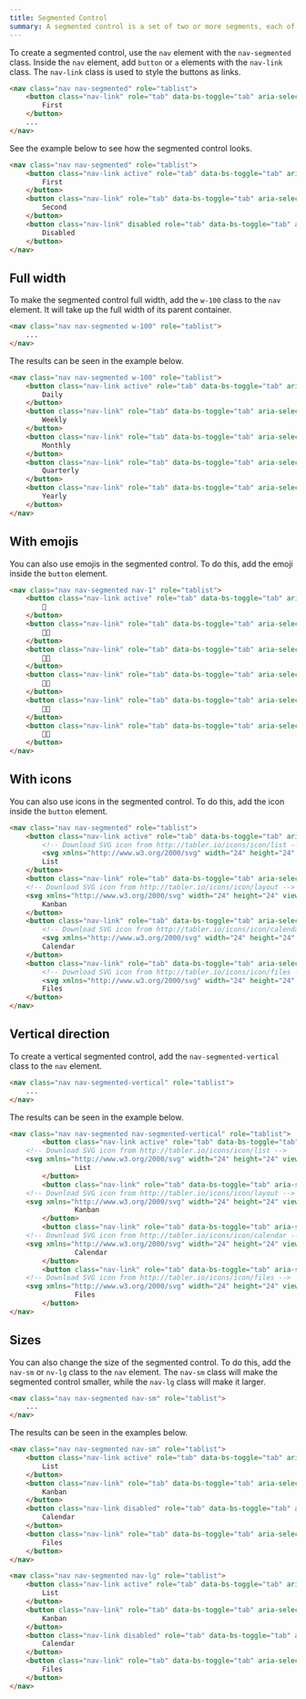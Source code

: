 ```yaml
---
title: Segmented Control
summary: A segmented control is a set of two or more segments, each of which functions as a mutually exclusive button. A segmented control is used to display a set of mutually exclusive options.
---
```


To create a segmented control, use the `nav` element with the `nav-segmented` class. Inside the `nav` element, add `button` or `a` elements with the `nav-link` class. The `nav-link` class is used to style the buttons as links. 

```html
<nav class="nav nav-segmented" role="tablist">
	<button class="nav-link" role="tab" data-bs-toggle="tab" aria-selected="true" aria-current="page">
		First
	</button>
	...
</nav>
```

See the example below to see how the segmented control looks.

```html example centered background="white"
<nav class="nav nav-segmented" role="tablist">
	<button class="nav-link active" role="tab" data-bs-toggle="tab" aria-selected="true" aria-current="page">
		First
	</button>
	<button class="nav-link" role="tab" data-bs-toggle="tab" aria-selected="false" tabindex="-1">
		Second
	</button>
	<button class="nav-link" disabled role="tab" data-bs-toggle="tab" aria-selected="false" tabindex="-1">
		Disabled
	</button>
</nav>
```

## Full width

To make the segmented control full width, add the `w-100` class to the `nav` element. It will take up the full width of its parent container.

```html
<nav class="nav nav-segmented w-100" role="tablist">
	...
</nav>
```

The results can be seen in the example below.

```html example vcentered background="white"
<nav class="nav nav-segmented w-100" role="tablist">
	<button class="nav-link active" role="tab" data-bs-toggle="tab" aria-selected="true" aria-current="page">
		Daily
	</button>
	<button class="nav-link" role="tab" data-bs-toggle="tab" aria-selected="false" tabindex="-1">
		Weekly
	</button>
	<button class="nav-link" role="tab" data-bs-toggle="tab" aria-selected="false" tabindex="-1">
		Monthly
	</button>
	<button class="nav-link" role="tab" data-bs-toggle="tab" aria-selected="false" tabindex="-1">
		Quarterly
	</button>
	<button class="nav-link" role="tab" data-bs-toggle="tab" aria-selected="false" tabindex="-1">
		Yearly
	</button>
</nav>
```

## With emojis

You can also use emojis in the segmented control. To do this, add the emoji inside the `button` element.

```html example centered background="white"
<nav class="nav nav-segmented nav-1" role="tablist">
	<button class="nav-link active" role="tab" data-bs-toggle="tab" aria-selected="true" aria-current="page">
		👦
	</button>
	<button class="nav-link" role="tab" data-bs-toggle="tab" aria-selected="false" tabindex="-1">
		👦🏿
	</button>
	<button class="nav-link" role="tab" data-bs-toggle="tab" aria-selected="false" tabindex="-1">
		👦🏾
	</button>
	<button class="nav-link" role="tab" data-bs-toggle="tab" aria-selected="false" tabindex="-1">
		👦🏽
	</button>
	<button class="nav-link" role="tab" data-bs-toggle="tab" aria-selected="false" tabindex="-1">
		👦🏼
	</button>
	<button class="nav-link" role="tab" data-bs-toggle="tab" aria-selected="false" tabindex="-1">
		👦🏻
	</button>
</nav>
```

## With icons

You can also use icons in the segmented control. To do this, add the icon inside the `button` element.


```html example centered background="white"
<nav class="nav nav-segmented" role="tablist">
	<button class="nav-link active" role="tab" data-bs-toggle="tab" aria-selected="true" aria-current="page">
		<!-- Download SVG icon from http://tabler.io/icons/icon/list -->
		<svg xmlns="http://www.w3.org/2000/svg" width="24" height="24" viewBox="0 0 24 24" fill="none" stroke="currentColor" stroke-width="2" stroke-linecap="round" stroke-linejoin="round" class="icon nav-link-icon icon-2"><path d="M9 6l11 0"></path><path d="M9 12l11 0"></path><path d="M9 18l11 0"></path><path d="M5 6l0 .01"></path><path d="M5 12l0 .01"></path><path d="M5 18l0 .01"></path></svg>
		List
	</button>
	<button class="nav-link" role="tab" data-bs-toggle="tab" aria-selected="false" tabindex="-1">
	<!-- Download SVG icon from http://tabler.io/icons/icon/layout -->
	<svg xmlns="http://www.w3.org/2000/svg" width="24" height="24" viewBox="0 0 24 24" fill="none" stroke="currentColor" stroke-width="2" stroke-linecap="round" stroke-linejoin="round" class="icon nav-link-icon icon-2"><path d="M4 4m0 2a2 2 0 0 1 2 -2h2a2 2 0 0 1 2 2v1a2 2 0 0 1 -2 2h-2a2 2 0 0 1 -2 -2z"></path><path d="M4 13m0 2a2 2 0 0 1 2 -2h2a2 2 0 0 1 2 2v3a2 2 0 0 1 -2 2h-2a2 2 0 0 1 -2 -2z"></path><path d="M14 4m0 2a2 2 0 0 1 2 -2h2a2 2 0 0 1 2 2v12a2 2 0 0 1 -2 2h-2a2 2 0 0 1 -2 -2z"></path></svg>
		Kanban
	</button>
	<button class="nav-link" role="tab" data-bs-toggle="tab" aria-selected="false" tabindex="-1">
		<!-- Download SVG icon from http://tabler.io/icons/icon/calendar -->
		<svg xmlns="http://www.w3.org/2000/svg" width="24" height="24" viewBox="0 0 24 24" fill="none" stroke="currentColor" stroke-width="2" stroke-linecap="round" stroke-linejoin="round" class="icon nav-link-icon icon-2"><path d="M4 7a2 2 0 0 1 2 -2h12a2 2 0 0 1 2 2v12a2 2 0 0 1 -2 2h-12a2 2 0 0 1 -2 -2v-12z"></path><path d="M16 3v4"></path><path d="M8 3v4"></path><path d="M4 11h16"></path><path d="M11 15h1"></path><path d="M12 15v3"></path></svg>
		Calendar
	</button>
	<button class="nav-link" role="tab" data-bs-toggle="tab" aria-selected="false" tabindex="-1">
		<!-- Download SVG icon from http://tabler.io/icons/icon/files -->
		<svg xmlns="http://www.w3.org/2000/svg" width="24" height="24" viewBox="0 0 24 24" fill="none" stroke="currentColor" stroke-width="2" stroke-linecap="round" stroke-linejoin="round" class="icon nav-link-icon icon-2"><path d="M15 3v4a1 1 0 0 0 1 1h4"></path><path d="M18 17h-7a2 2 0 0 1 -2 -2v-10a2 2 0 0 1 2 -2h4l5 5v7a2 2 0 0 1 -2 2z"></path><path d="M16 17v2a2 2 0 0 1 -2 2h-7a2 2 0 0 1 -2 -2v-10a2 2 0 0 1 2 -2h2"></path></svg>
		Files
	</button>
</nav>
```

## Vertical direction

To create a vertical segmented control, add the `nav-segmented-vertical` class to the `nav` element.

```html
<nav class="nav nav-segmented-vertical" role="tablist">
	...
</nav>
```

The results can be seen in the example below.

```html example centered background="white"
<nav class="nav nav-segmented nav-segmented-vertical" role="tablist">
		<button class="nav-link active" role="tab" data-bs-toggle="tab" aria-selected="true" aria-current="page">
	<!-- Download SVG icon from http://tabler.io/icons/icon/list -->
	<svg xmlns="http://www.w3.org/2000/svg" width="24" height="24" viewBox="0 0 24 24" fill="none" stroke="currentColor" stroke-width="2" stroke-linecap="round" stroke-linejoin="round" class="icon nav-link-icon icon-2"><path d="M9 6l11 0"></path><path d="M9 12l11 0"></path><path d="M9 18l11 0"></path><path d="M5 6l0 .01"></path><path d="M5 12l0 .01"></path><path d="M5 18l0 .01"></path></svg>
				List
		</button>
		<button class="nav-link" role="tab" data-bs-toggle="tab" aria-selected="false" tabindex="-1">
	<!-- Download SVG icon from http://tabler.io/icons/icon/layout -->
	<svg xmlns="http://www.w3.org/2000/svg" width="24" height="24" viewBox="0 0 24 24" fill="none" stroke="currentColor" stroke-width="2" stroke-linecap="round" stroke-linejoin="round" class="icon nav-link-icon icon-2"><path d="M4 4m0 2a2 2 0 0 1 2 -2h2a2 2 0 0 1 2 2v1a2 2 0 0 1 -2 2h-2a2 2 0 0 1 -2 -2z"></path><path d="M4 13m0 2a2 2 0 0 1 2 -2h2a2 2 0 0 1 2 2v3a2 2 0 0 1 -2 2h-2a2 2 0 0 1 -2 -2z"></path><path d="M14 4m0 2a2 2 0 0 1 2 -2h2a2 2 0 0 1 2 2v12a2 2 0 0 1 -2 2h-2a2 2 0 0 1 -2 -2z"></path></svg>
				Kanban
		</button>
		<button class="nav-link" role="tab" data-bs-toggle="tab" aria-selected="false" tabindex="-1">
	<!-- Download SVG icon from http://tabler.io/icons/icon/calendar -->
	<svg xmlns="http://www.w3.org/2000/svg" width="24" height="24" viewBox="0 0 24 24" fill="none" stroke="currentColor" stroke-width="2" stroke-linecap="round" stroke-linejoin="round" class="icon nav-link-icon icon-2"><path d="M4 7a2 2 0 0 1 2 -2h12a2 2 0 0 1 2 2v12a2 2 0 0 1 -2 2h-12a2 2 0 0 1 -2 -2v-12z"></path><path d="M16 3v4"></path><path d="M8 3v4"></path><path d="M4 11h16"></path><path d="M11 15h1"></path><path d="M12 15v3"></path></svg>
				Calendar
		</button>
		<button class="nav-link" role="tab" data-bs-toggle="tab" aria-selected="false" tabindex="-1">
	<!-- Download SVG icon from http://tabler.io/icons/icon/files -->
	<svg xmlns="http://www.w3.org/2000/svg" width="24" height="24" viewBox="0 0 24 24" fill="none" stroke="currentColor" stroke-width="2" stroke-linecap="round" stroke-linejoin="round" class="icon nav-link-icon icon-2"><path d="M15 3v4a1 1 0 0 0 1 1h4"></path><path d="M18 17h-7a2 2 0 0 1 -2 -2v-10a2 2 0 0 1 2 -2h4l5 5v7a2 2 0 0 1 -2 2z"></path><path d="M16 17v2a2 2 0 0 1 -2 2h-7a2 2 0 0 1 -2 -2v-10a2 2 0 0 1 2 -2h2"></path></svg>
				Files
		</button>
</nav>
```

## Sizes 

You can also change the size of the segmented control. To do this, add the `nav-sm` or `nv-lg` class to the `nav` element. The `nav-sm` class will make the segmented control smaller, while the `nav-lg` class will make it larger.

```html
<nav class="nav nav-segmented nav-sm" role="tablist">
	...
</nav>
```

The results can be seen in the examples below.

```html example vertical centered background="white" separated
<nav class="nav nav-segmented nav-sm" role="tablist">
	<button class="nav-link active" role="tab" data-bs-toggle="tab" aria-selected="true" aria-current="page">
		List
	</button>
	<button class="nav-link" role="tab" data-bs-toggle="tab" aria-selected="false" tabindex="-1">
		Kanban
	</button>
	<button class="nav-link disabled" role="tab" data-bs-toggle="tab" aria-selected="false" aria-disabled="true" tabindex="-1">
		Calendar
	</button>
	<button class="nav-link" role="tab" data-bs-toggle="tab" aria-selected="false" tabindex="-1">
		Files
	</button>
</nav>

<nav class="nav nav-segmented nav-lg" role="tablist">
	<button class="nav-link active" role="tab" data-bs-toggle="tab" aria-selected="true" aria-current="page">
		List
	</button>
	<button class="nav-link" role="tab" data-bs-toggle="tab" aria-selected="false" tabindex="-1">
		Kanban
	</button>
	<button class="nav-link disabled" role="tab" data-bs-toggle="tab" aria-selected="false" aria-disabled="true" tabindex="-1">
		Calendar
	</button>
	<button class="nav-link" role="tab" data-bs-toggle="tab" aria-selected="false" tabindex="-1">
		Files
	</button>
</nav>
```